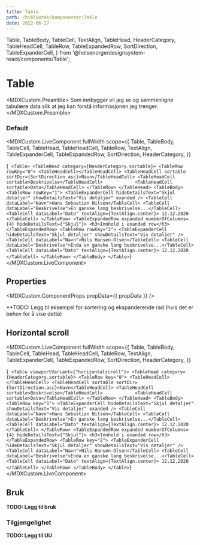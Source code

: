 ```yaml
---
title: Table
path: /bibliotek/komponenter/Table
date: 2022-06-27
---
```



  Table,
  TableBody,
  TableCell,
  TextAlign,
  TableHead,
  HeaderCategory,
  TableHeadCell,
  TableRow,
  TableExpandedRow,
  SortDirection,
  TableExpanderCell,
} from '@helsenorge/designsystem-react/components/Table';

# Table

<MDXCustom.Preamble>
  Som innbygger vil jeg se og sammenligne tabulære data slik at jeg kan forstå informasjonen jeg trenger.
</MDXCustom.Preamble>

### Default

<MDXCustom.LiveComponent
  fullWidth
  scope={{
    Table,
    TableBody,
    TableCell,
    TableHead,
    TableHeadCell,
    TableRow,
    TextAlign,
    TableExpanderCell,
    TableExpandedRow,
    SortDirection,
    HeaderCategory,
  }}
>
  {`
    <Table>
        <TableHead category={HeaderCategory.sortable}>
          <TableRow rowKey="0">
            <TableHeadCell></TableHeadCell>
            <TableHeadCell sortable sortDir={SortDirection.asc}>Navn</TableHeadCell>
            <TableHeadCell sortable>Beskrivelse</TableHeadCell>           
            <TableHeadCell sortable>Dato</TableHeadCell>
          </TableRow>
        </TableHead>
        <TableBody>
          <TableRow rowKey="1">
            <TableExpanderCell hideDetailsText="Skjul detaljer"
                  showDetailsText="Vis detaljer" exanded />
            <TableCell dataLabel="Navn">Hans Sebastian Nilsen</TableCell>
            <TableCell dataLabel="Beskrivelse">En ganske lang beskrivelse...</TableCell>           
            <TableCell dataLabel="Dato" textAlign={TextAlign.center}>
              12.12.2020
            </TableCell>
          </TableRow>
          <TableExpandedRow expanded numberOfColumns={4} hideDetailsText={"Skjul"}>
            <h3>Innhold i exanded row</h3>
          </TableExpandedRow>
          <TableRow rowKey="2">
            <TableExpanderCell hideDetailsText="Skjul detaljer"
                  showDetailsText="Vis detaljer" />
            <TableCell dataLabel="Navn">Nils Hansen-Olsen</TableCell>
            <TableCell dataLabel="Beskrivelse">Enda en ganske lang beskrivelse...</TableCell>           
            <TableCell dataLabel="Dato" textAlign={TextAlign.center}>
              12.12.2020
            </TableCell>
          </TableRow>
        </TableBody>
      </Table>`}
</MDXCustom.LiveComponent>

## Properties

<MDXCustom.ComponentProps propData={{ propData }} />

\*\*TODO: Legg til eksempel for sortering og ekspanderende rad (hvis det er behov for å vise dette)

## Horizontal scroll

<MDXCustom.LiveComponent
  fullWidth
  scope={{
    Table,
    TableBody,
    TableCell,
    TableHead,
    TableHeadCell,
    TableRow,
    TextAlign,
    TableExpanderCell,
    TableExpandedRow,
    SortDirection,
    HeaderCategory,
  }}
>
  {`
    <Table viewportVariant={"horizontalscroll"}>
        <TableHead category={HeaderCategory.sortable}>
          <TableRow key="0">
            <TableHeadCell></TableHeadCell>
            <TableHeadCell sortable sortDir={SortDirection.asc}>Navn</TableHeadCell>
            <TableHeadCell sortable>Beskrivelse</TableHeadCell>           
            <TableHeadCell sortable>Dato</TableHeadCell>
          </TableRow>
        </TableHead>
        <TableBody>
          <TableRow key="1">
            <TableExpanderCell hideDetailsText="Skjul detaljer"
                  showDetailsText="Vis detaljer" exanded />
            <TableCell dataLabel="Navn">Hans Sebastian Nilsen</TableCell>
            <TableCell dataLabel="Beskrivelse">En ganske lang beskrivelse...</TableCell>           
            <TableCell dataLabel="Dato" textAlign={TextAlign.center}>
              12.12.2020
            </TableCell>
          </TableRow>
          <TableExpandedRow expanded numberOfColumns={4} hideDetailsText={"Skjul"}>
            <h3>Innhold i exanded row</h3>
          </TableExpandedRow>
          <TableRow key="2">
            <TableExpanderCell hideDetailsText="Skjul detaljer"
                  showDetailsText="Vis detaljer" />
            <TableCell dataLabel="Navn">Nils Hansen-Olsen</TableCell>
            <TableCell dataLabel="Beskrivelse">Enda en ganske lang beskrivelse...</TableCell>           
            <TableCell dataLabel="Dato" textAlign={TextAlign.center}>
              12.12.2020
            </TableCell>
          </TableRow>
        </TableBody>
      </Table>`}
</MDXCustom.LiveComponent>

## Bruk

**TODO: Legg til bruk**

### Tilgjengelighet

**TODO: Legg til UU**

